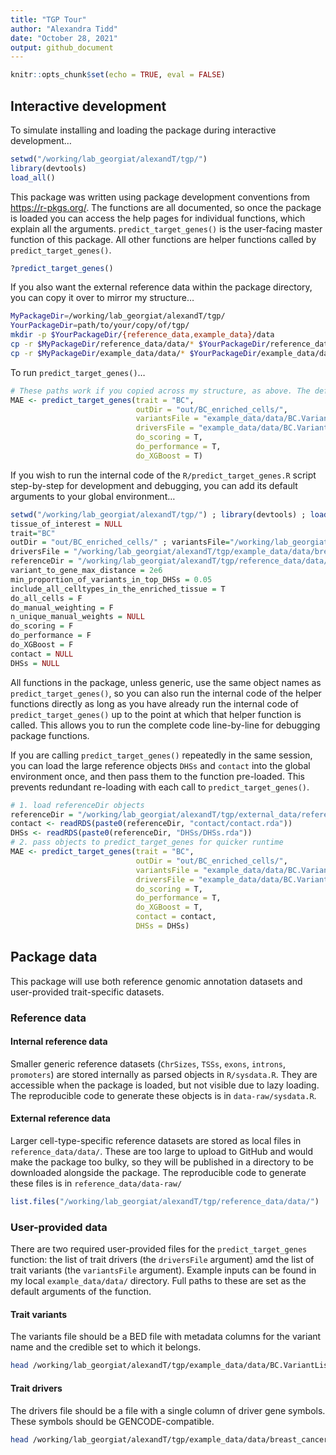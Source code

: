 ```yaml
---
title: "TGP Tour"
author: "Alexandra Tidd"
date: "October 28, 2021"
output: github_document
---
```


```r
knitr::opts_chunk$set(echo = TRUE, eval = FALSE)
```

## Interactive development

To simulate installing and loading the package during interactive development...
```r
setwd("/working/lab_georgiat/alexandT/tgp/")
library(devtools)
load_all()
```

This package was written using package development conventions from <https://r-pkgs.org/>. 
The functions are all documented, so once the package is loaded you can access the help pages for individual functions, which explain all the arguments. `predict_target_genes()` is the user-facing master function of this package. All other functions are helper functions called by `predict_target_genes()`.
```r
?predict_target_genes()
```

If you also want the external reference data within the package directory, you can copy it over to mirror my structure...
```bash
MyPackageDir=/working/lab_georgiat/alexandT/tgp/
YourPackageDir=path/to/your/copy/of/tgp/
mkdir -p $YourPackageDir/{reference_data,example_data}/data
cp -r $MyPackageDir/reference_data/data/* $YourPackageDir/reference_data/data/
cp -r $MyPackageDir/example_data/data/* $YourPackageDir/example_data/data/
```

To run `predict_target_genes()`...
```r
# These paths work if you copied across my structure, as above. The default paths are full paths to my files, so should work the same.
MAE <- predict_target_genes(trait = "BC",
                            outDir = "out/BC_enriched_cells/",
                            variantsFile = "example_data/data/BC.VariantList.bed",
                            driversFile = "example_data/data/BC.VariantList.bed",
                            do_scoring = T,
                            do_performance = T,
                            do_XGBoost = T)
```

If you wish to run the internal code of the `R/predict_target_genes.R` script step-by-step for development and debugging, you can add its default arguments to your global environment...
```r
setwd("/working/lab_georgiat/alexandT/tgp/") ; library(devtools) ; load_all() 
tissue_of_interest = NULL 
trait="BC" 
outDir = "out/BC_enriched_cells/" ; variantsFile="/working/lab_georgiat/alexandT/tgp/example_data/data/BC.VariantList.bed" 
driversFile = "/working/lab_georgiat/alexandT/tgp/example_data/data/breast_cancer_drivers_2021.txt" 
referenceDir = "/working/lab_georgiat/alexandT/tgp/reference_data/data/" 
variant_to_gene_max_distance = 2e6 
min_proportion_of_variants_in_top_DHSs = 0.05 
include_all_celltypes_in_the_enriched_tissue = T 
do_all_cells = F 
do_manual_weighting = F 
n_unique_manual_weights = NULL 
do_scoring = F 
do_performance = F 
do_XGBoost = F 
contact = NULL 
DHSs = NULL
```
All functions in the package, unless generic, use the same object names as `predict_target_genes()`, so you can also run the internal code of the helper functions directly as long as you have already run the internal code of `predict_target_genes()` up to the point at which that helper function is called. This allows you to run the complete code line-by-line for debugging package functions.

If you are calling `predict_target_genes()` repeatedly in the same session, you can load the large reference objects `DHSs` and `contact` into the global environment once, and then pass them to the function pre-loaded. This prevents redundant re-loading with each call to `predict_target_genes()`.
```r
# 1. load referenceDir objects
referenceDir = "/working/lab_georgiat/alexandT/tgp/external_data/reference/"
contact <- readRDS(paste0(referenceDir, "contact/contact.rda"))
DHSs <- readRDS(paste0(referenceDir, "DHSs/DHSs.rda"))
# 2. pass objects to predict_target_genes for quicker runtime
MAE <- predict_target_genes(trait = "BC",
                            outDir = "out/BC_enriched_cells/",
                            variantsFile = "example_data/data/BC.VariantList.bed",
                            driversFile = "example_data/data/BC.VariantList.bed",
                            do_scoring = T,
                            do_performance = T,
                            do_XGBoost = T,
                            contact = contact,
                            DHSs = DHSs)
```

## Package data
This package will use both reference genomic annotation datasets and user-provided trait-specific datasets.

### Reference data
#### Internal reference data
Smaller generic reference datasets (`ChrSizes`, `TSSs`, `exons`, `introns`, `promoters`) are stored internally as parsed objects in `R/sysdata.R`. They are accessible when the package is loaded, but not visible due to lazy loading. The reproducible code to generate these objects is in `data-raw/sysdata.R`.

#### External reference data
Larger cell-type-specific reference datasets are stored as local files in  `reference_data/data/`. These are too large to upload to GitHub and would make the package too bulky, so they will be published in a directory to be downloaded alongside the package. The reproducible code to generate these files is in `reference_data/data-raw/`
```r
list.files("/working/lab_georgiat/alexandT/tgp/reference_data/data/")
```

### User-provided data
There are two required user-provided files for the `predict_target_genes` function: the list of trait drivers (the `driversFile` argument) amd the list of trait variants (the `variantsFile` argument). Example inputs can be found in my local `example_data/data/` directory. Full paths to these are set as the default arguments of the function.

#### Trait variants 
The variants file should be a BED file with metadata columns for the variant name and the credible set to which it belongs.
```bash
head /working/lab_georgiat/alexandT/tgp/example_data/data/BC.VariantList.bed
```

#### Trait drivers
The drivers file should be a file with a single column of driver gene symbols. These symbols should be GENCODE-compatible.
```bash
head /working/lab_georgiat/alexandT/tgp/example_data/data/breast_cancer_drivers_2021.txt
```

